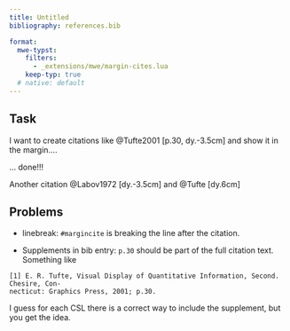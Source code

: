 ```yaml
---
title: Untitled
bibliography: references.bib

format:
  mwe-typst: 
    filters:
      - _extensions/mwe/margin-cites.lua
    keep-typ: true
  # native: default
---
```


## Task

I want to create citations like @Tufte2001[p.30, dy.-3.5cm] and show it in the margin....

... done!!!

Another citation @Labov1972[dy.-3.5cm] and @Tufte[dy.6cm]

## Problems
-  linebreak: `#margincite` is breaking the line after the citation.  

- Supplements in bib entry: `p.30` should be part of the full citation text. Something like 

````
[1] E. R. Tufte, Visual Display of Quantitative Information, Second. Chesire, Con-
necticut: Graphics Press, 2001; p.30.

````

I guess for each CSL there is a correct way to include the supplement, but you get the idea.

